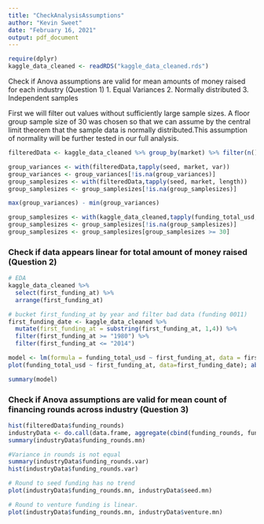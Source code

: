 ---
title: "CheckAnalysisAssumptions"
author: "Kevin Sweet"
date: "February 16, 2021"
output: pdf_document
---

```{r}
require(dplyr)
kaggle_data_cleaned <- readRDS("kaggle_data_cleaned.rds")
```



Check if Anova assumptions are valid for mean amounts of money raised for each industry (Question 1)
1. Equal Variances
2. Normally distributed
3. Independent samples

First we will filter out values without sufficiently large sample sizes. A floor group sample size of 30 was chosen so that we can assume by the central limit theorem that the sample data is normally distributed.This assumption of normality will be further tested in our full analysis.

```{r}
filteredData <- kaggle_data_cleaned %>% group_by(market) %>% filter(n() >= 30)

group_variances <- with(filteredData,tapply(seed, market, var))
group_variances <- group_variances[!is.na(group_variances)]
group_samplesizes <- with(filteredData,tapply(seed, market, length))
group_samplesizes <- group_samplesizes[!is.na(group_samplesizes)]

max(group_variances) - min(group_variances)

group_samplesizes <- with(kaggle_data_cleaned,tapply(funding_total_usd, market, length))
group_samplesizes <- group_samplesizes[!is.na(group_samplesizes)] 
group_samplesizes <- group_samplesizes[group_samplesizes >= 30]
```

### Check if data appears linear for total amount of money raised (Question 2)

```{r}
# EDA
kaggle_data_cleaned %>% 
  select(first_funding_at) %>% 
  arrange(first_funding_at)

# bucket first_funding_at by year and filter bad data (funding 0011)
first_funding_date <- kaggle_data_cleaned %>% 
  mutate(first_funding_at = substring(first_funding_at, 1,4)) %>% 
  filter(first_funding_at >= "1980") %>% 
  filter(first_funding_at <= "2014")

model <- lm(formula = funding_total_usd ~ first_funding_at, data = first_funding_date)
plot(funding_total_usd ~ first_funding_at, data=first_funding_date); abline(model) 

summary(model) 
```

### Check if Anova assumptions are valid for mean count of financing rounds across industry (Question 3)

```{r}
hist(filteredData$funding_rounds)
industryData <- do.call(data.frame, aggregate(cbind(funding_rounds, funding_total_usd, venture, seed)  ~ market, data=filteredData, FUN=function(x) c(mn = mean(x), n = length(x), var = var(x))))
summary(industryData$funding_rounds.mn)

#Variance in rounds is not equal
summary(industryData$funding_rounds.var)
hist(industryData$funding_rounds.var)

# Round to seed funding has no trend
plot(industryData$funding_rounds.mn, industryData$seed.mn)

# Round to venture funding is linear.
plot(industryData$funding_rounds.mn, industryData$venture.mn)

```
